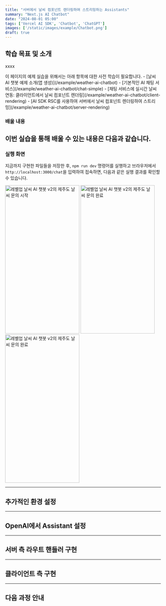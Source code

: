 ```yaml
---
title: "서버에서 날씨 컴포넌트 렌더링하여 스트리밍하는 Assistants"
summary: "Next.js AI Chatbot"
date: "2024-08-01 05:00"
tags: ['Vercel AI SDK', 'Chatbot', 'ChatGPT']
images: ['/static/images/example/Chatbot.png']
draft: true
---
```


<TOCInline toc={props.toc} asDisclosure />

## 학습 목표 및 소개

xxxx


<Callout type="warning" icon="">
이 페이지의 예제 실습을 위해서는 아래 항목에 대한 사전 학습이 필요합니다.
- [날씨 AI 챗봇 예제 소개(앱 생성)](/example/weather-ai-chatbot)
- [기본적인 AI 채팅 서비스](/example/weather-ai-chatbot/chat-simple)
- [채팅 서비스에 실시간 날씨 연동: 클라이언트에서 날씨 컴포넌트 렌더링](/example/weather-ai-chatbot/client-rendering)
- [AI SDK RSC를 사용하여 서버에서 날씨 컴포넌트 렌더링하여 스트리밍](/example/weather-ai-chatbot/server-rendering)
</Callout>


### 배울 내용
이번 실습을 통해 배울 수 있는 내용은 다음과 같습니다.
- 


### 실행 화면
지금까지 구현한 파일들을 저장한 후, `npm run dev` 명령어를 실행하고 브라우저에서 `http://localhost:3000/chat`을 입력하여 접속하면, 다음과 같은 실행 결과를 확인할 수 있습니다.

<div className="flex overflow-x-scroll gap-0 justify-left p-1 bg-gray-50 overflow-hidden">
  <Image src="/static/images/example/chatbot/4_assistant_1.png" width="240" height="480" alt="레벨업 날씨 AI 챗봇 v2의 제주도 날씨 문의 시작" className="shrink-0" />
  <Image src="/static/images/example/chatbot/4_assistant_2.png" width="240" height="480" alt="레벨업 날씨 AI 챗봇 v2의 제주도 날씨 문의 완료" className="shrink-0" />
  <Image src="/static/images/example/chatbot/4_assistant_3.png" width="240" height="480" alt="레벨업 날씨 AI 챗봇 v2의 제주도 날씨 문의 완료" className="shrink-0" />
</div>

---

## 추가적인 환경 설정

---

## OpenAI에서 Assistant 설정



---

## 서버 측 라우트 핸들러 구현


---

## 클라이언트 측 구현


---

## 다음 과정 안내
